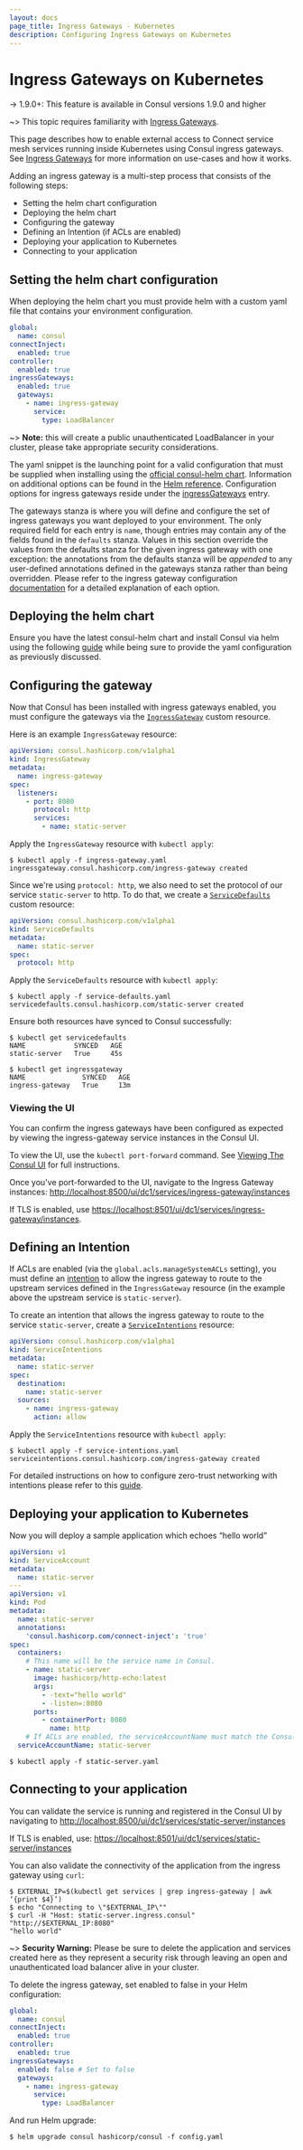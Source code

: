 ```yaml
---
layout: docs
page_title: Ingress Gateways - Kubernetes
description: Configuring Ingress Gateways on Kubernetes
---
```


# Ingress Gateways on Kubernetes

-> 1.9.0+: This feature is available in Consul versions 1.9.0 and higher

~> This topic requires familiarity with [Ingress Gateways](/docs/connect/ingress-gateway).

This page describes how to enable external access to Connect service mesh services running inside Kubernetes using Consul ingress gateways.
See [Ingress Gateways](/docs/connect/ingress-gateway) for more information on use-cases and how it works.

Adding an ingress gateway is a multi-step process that consists of the following steps:

- Setting the helm chart configuration
- Deploying the helm chart
- Configuring the gateway
- Defining an Intention (if ACLs are enabled)
- Deploying your application to Kubernetes
- Connecting to your application

## Setting the helm chart configuration

When deploying the helm chart you must provide helm with a custom yaml file that contains your environment configuration.

```yaml
global:
  name: consul
connectInject:
  enabled: true
controller:
  enabled: true
ingressGateways:
  enabled: true
  gateways:
    - name: ingress-gateway
      service:
        type: LoadBalancer
```

~> **Note:** this will create a public unauthenticated LoadBalancer in your cluster, please take appropriate security considerations.

The yaml snippet is the launching point for a valid configuration that must be supplied when installing using the [official consul-helm chart](https://hub.helm.sh/charts/hashicorp/consul).
Information on additional options can be found in the [Helm reference](/docs/k8s/helm). Configuration options for ingress gateways reside under the [ingressGateways](/docs/k8s/helm#v-ingressgateways) entry.

The gateways stanza is where you will define and configure the set of ingress gateways you want deployed to your environment.
The only required field for each entry is `name`, though entries may contain any of the fields found in the `defaults` stanza.
Values in this section override the values from the defaults stanza for the given ingress gateway with one exception:
the annotations from the defaults stanza will be _appended_ to any user-defined annotations defined in the gateways stanza rather than being overridden.
Please refer to the ingress gateway configuration [documentation](/docs/k8s/helm#v-ingressgateways-defaults) for a detailed explanation of each option.

## Deploying the helm chart

Ensure you have the latest consul-helm chart and install Consul via helm using the following
[guide](/docs/k8s/installation/install#installing-consul) while being sure to provide the yaml configuration
as previously discussed.

## Configuring the gateway

Now that Consul has been installed with ingress gateways enabled, you must configure the gateways via the [`IngressGateway`](/docs/connect/config-entries/ingress-gateway) custom resource.

Here is an example `IngressGateway` resource:

```yaml
apiVersion: consul.hashicorp.com/v1alpha1
kind: IngressGateway
metadata:
  name: ingress-gateway
spec:
  listeners:
    - port: 8080
      protocol: http
      services:
        - name: static-server
```

Apply the `IngressGateway` resource with `kubectl apply`:

```shell-session
$ kubectl apply -f ingress-gateway.yaml
ingressgateway.consul.hashicorp.com/ingress-gateway created
```

Since we're using `protocol: http`, we also need to set the protocol of our service
`static-server` to http. To do that, we create a [`ServiceDefaults`](/docs/connect/config-entries/service-defaults) custom resource:

```yaml
apiVersion: consul.hashicorp.com/v1alpha1
kind: ServiceDefaults
metadata:
  name: static-server
spec:
  protocol: http
```

Apply the `ServiceDefaults` resource with `kubectl apply`:

```shell-session
$ kubectl apply -f service-defaults.yaml
servicedefaults.consul.hashicorp.com/static-server created
```

Ensure both resources have synced to Consul successfully:

```shell-session
$ kubectl get servicedefaults
NAME            SYNCED   AGE
static-server   True     45s

$ kubectl get ingressgateway
NAME              SYNCED   AGE
ingress-gateway   True     13m
```

### Viewing the UI

You can confirm the ingress gateways have been configured as expected by viewing the ingress-gateway service instances
in the Consul UI.

To view the UI, use the `kubectl port-forward` command. See [Viewing The Consul UI](/docs/k8s/installation/install#viewing-the-consul-ui)
for full instructions.

Once you've port-forwarded to the UI, navigate to the Ingress Gateway instances: [http://localhost:8500/ui/dc1/services/ingress-gateway/instances](http://localhost:8500/ui/dc1/services/ingress-gateway/instances)

If TLS is enabled, use [https://localhost:8501/ui/dc1/services/ingress-gateway/instances](https://localhost:8501/ui/dc1/services/ingress-gateway/instances).

## Defining an Intention

If ACLs are enabled (via the `global.acls.manageSystemACLs` setting), you must define an [intention](/docs/connect/intentions)
to allow the ingress gateway to route to the upstream services defined in the `IngressGateway` resource (in the example above the upstream service is `static-server`).

To create an intention that allows the ingress gateway to route to the service `static-server`, create a [`ServiceIntentions`](/docs/connect/config-entries/service-intentions)
resource:

```yaml
apiVersion: consul.hashicorp.com/v1alpha1
kind: ServiceIntentions
metadata:
  name: static-server
spec:
  destination:
    name: static-server
  sources:
    - name: ingress-gateway
      action: allow
```

Apply the `ServiceIntentions` resource with `kubectl apply`:

```shell-session
$ kubectl apply -f service-intentions.yaml
serviceintentions.consul.hashicorp.com/ingress-gateway created
```

For detailed instructions on how to configure zero-trust networking with intentions please refer to this [guide](https://learn.hashicorp.com/tutorials/consul/service-mesh-zero-trust-network).

## Deploying your application to Kubernetes

Now you will deploy a sample application which echoes “hello world”

```yaml
apiVersion: v1
kind: ServiceAccount
metadata:
  name: static-server
---
apiVersion: v1
kind: Pod
metadata:
  name: static-server
  annotations:
    'consul.hashicorp.com/connect-inject': 'true'
spec:
  containers:
    # This name will be the service name in Consul.
    - name: static-server
      image: hashicorp/http-echo:latest
      args:
        - -text="hello world"
        - -listen=:8080
      ports:
        - containerPort: 8080
          name: http
    # If ACLs are enabled, the serviceAccountName must match the Consul service name.
  serviceAccountName: static-server
```

```shell-session
$ kubectl apply -f static-server.yaml
```

## Connecting to your application

You can validate the service is running and registered in the Consul UI by navigating to
[http://localhost:8500/ui/dc1/services/static-server/instances](http://localhost:8500/ui/dc1/services/static-server/instances)

If TLS is enabled, use: [https://localhost:8501/ui/dc1/services/static-server/instances](https://localhost:8501/ui/dc1/services/static-server/instances)

You can also validate the connectivity of the application from the ingress gateway using `curl`:

```shell-session
$ EXTERNAL_IP=$(kubectl get services | grep ingress-gateway | awk ‘{print $4}’)
$ echo "Connecting to \"$EXTERNAL_IP\""
$ curl -H "Host: static-server.ingress.consul" "http://$EXTERNAL_IP:8080"
"hello world"
```

~> **Security Warning:** Please be sure to delete the application and services created here as they represent a security risk through
leaving an open and unauthenticated load balancer alive in your cluster.

To delete the ingress gateway, set enabled to false in your Helm configuration:

```yaml
global:
  name: consul
connectInject:
  enabled: true
controller:
  enabled: true
ingressGateways:
  enabled: false # Set to false
  gateways:
    - name: ingress-gateway
      service:
        type: LoadBalancer
```

And run Helm upgrade:

```shell-session
$ helm upgrade consul hashicorp/consul -f config.yaml
```
